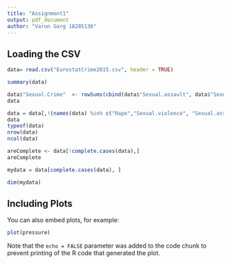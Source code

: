 ```yaml
---
title: "Assignment1"
output: pdf_document
author: "Varun Garg 18205136"
---
```




## Loading the CSV

```r
data= read.csv("EurostatCrime2015.csv", header = TRUE)

summary(data)

data$"Sexual.Crime"  <- rowSums(cbind(data$"Sexual.assault", data$"Sexual.violence", data$"Rape"), na.rm = T )
data

data = data[,!(names(data) %in% c("Rape","Sexual.violence", "Sexual.assault"))]
data
typeof(data)
nrow(data)
ncol(data)

areComplete <- data[!complete.cases(data),]
areComplete

mydata = data[complete.cases(data), ]

dim(mydata)
```

## Including Plots

You can also embed plots, for example:

```r
plot(pressure)
```

Note that the `echo = FALSE` parameter was added to the code chunk to prevent printing of the R code that generated the plot.
